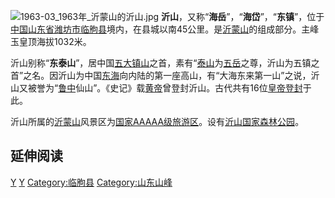 {{expand|time=2014-06-24T14:24:06+00:00}}
[[File:1963-03_1963年_沂蒙山的沂山.jpg|thumb]]
'''沂山'''，又称“'''海岳'''”，“'''海岱'''”，“'''东镇'''”，位于[[中国|中国]][[山东省|山东省]][[潍坊市|潍坊市]][[临朐县|临朐县]]境内，在县城以南45公里。是[[沂蒙山|沂蒙山]]的组成部分。主峰玉皇顶海拔1032米。

沂山别称“'''东泰山'''”，居中国[[五大镇山|五大镇山]]之首，素有“[[泰山|泰山]]为[[五岳|五岳]]之尊，沂山为五镇之首”之名。因沂山为中国[[东海|东海]]向内陆的第一座高山，有“大海东来第一山”之说，沂山又被誉为“[[鲁中|鲁中]]仙山”。《史记》载[[黄帝|黄帝]]曾登封沂山。古代共有16位[[皇帝|皇帝]][[封禅|登封]]于此。

沂山所属的[[沂蒙山|沂蒙山]]风景区为[[国家AAAAA级旅游区|国家AAAAA级旅游区]]。设有[[沂山国家森林公园|沂山国家森林公园]]。

== 延伸阅读 ==
{{Wikisource further reading}}

{{五镇}}
{{中华人民共和国国家森林公园}}
{{中国神山}}

[[Category:山东山脉|Y]]
[[Category:潍坊地理|Y]]
[[Category:临朐县|Category:临朐县]]
[[Category:山东山峰|Category:山东山峰]]